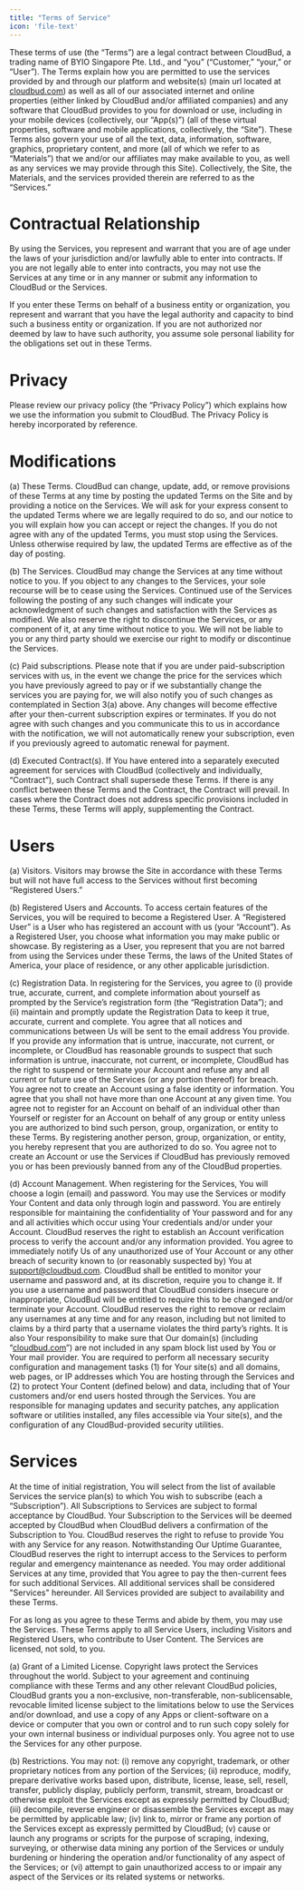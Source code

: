 ```yaml
---
title: "Terms of Service"
icon: 'file-text'
---
```


These terms of use (the “Terms”) are a legal contract between CloudBud, a trading name of BYIO Singapore Pte. Ltd., and “you” (“Customer,” “your,” or “User”). The Terms explain how you are permitted to use the services provided by and through our platform and website(s) (main url located at [cloudbud.com](http://cloudbud.com)) as well as all of our associated internet and online properties (either linked by CloudBud and/or affiliated companies) and any software that CloudBud provides to you for download or use, including in your mobile devices (collectively, our “App(s)”) (all of these virtual properties, software and mobile applications, collectively, the “Site”). These Terms also govern your use of all the text, data, information, software, graphics, proprietary content, and more (all of which we refer to as “Materials”) that we and/or our affiliates may make available to you, as well as any services we may provide through this Site). Collectively, the Site, the Materials, and the services provided therein are referred to as the “Services.”

# **Contractual Relationship**

By using the Services, you represent and warrant that you are of age under the laws of your jurisdiction and/or lawfully able to enter into contracts. If you are not legally able to enter into contracts, you may not use the Services at any time or in any manner or submit any information to CloudBud or the Services.

If you enter these Terms on behalf of a business entity or organization, you represent and warrant that you have the legal authority and capacity to bind such a business entity or organization. If you are not authorized nor deemed by law to have such authority, you assume sole personal liability for the obligations set out in these Terms.

# **Privacy**

Please review our privacy policy (the “Privacy Policy”) which explains how we use the information you submit to CloudBud. The Privacy Policy is hereby incorporated by reference.

# **Modifications**

(a) These Terms. CloudBud can change, update, add, or remove provisions of these Terms at any time by posting the updated Terms on the Site and by providing a notice on the Services. We will ask for your express consent to the updated Terms where we are legally required to do so, and our notice to you will explain how you can accept or reject the changes. If you do not agree with any of the updated Terms, you must stop using the Services. Unless otherwise required by law, the updated Terms are effective as of the day of posting.

(b) The Services. CloudBud may change the Services at any time without notice to you. If you object to any changes to the Services, your sole recourse will be to cease using the Services. Continued use of the Services following the posting of any such changes will indicate your acknowledgment of such changes and satisfaction with the Services as modified. We also reserve the right to discontinue the Services, or any component of it, at any time without notice to you. We will not be liable to you or any third party should we exercise our right to modify or discontinue the Services.

(c) Paid subscriptions. Please note that if you are under paid-subscription services with us, in the event we change the price for the services which you have previously agreed to pay or if we substantially change the services you are paying for, we will also notify you of such changes as contemplated in Section 3(a) above. Any changes will become effective after your then-current subscription expires or terminates. If you do not agree with such changes and you communicate this to us in accordance with the notification, we will not automatically renew your subscription, even if you previously agreed to automatic renewal for payment.

(d) Executed Contract(s). If You have entered into a separately executed agreement for services with CloudBud (collectively and individually, “Contract”), such Contract shall supersede these Terms. If there is any conflict between these Terms and the Contract, the Contract will prevail. In cases where the Contract does not address specific provisions included in these Terms, these Terms will apply, supplementing the Contract.

# **Users**

(a) Visitors. Visitors may browse the Site in accordance with these Terms but will not have full access to the Services without first becoming “Registered Users.”

(b) Registered Users and Accounts. To access certain features of the Services, you will be required to become a Registered User. A “Registered User” is a User who has registered an account with us (your “Account”). As a Registered User, you choose what information you may make public or showcase. By registering as a User, you represent that you are not barred from using the Services under these Terms, the laws of the United States of America, your place of residence, or any other applicable jurisdiction.

(c) Registration Data. In registering for the Services, you agree to (i) provide true, accurate, current, and complete information about yourself as prompted by the Service’s registration form (the “Registration Data”); and (ii) maintain and promptly update the Registration Data to keep it true, accurate, current and complete. You agree that all notices and communications between Us will be sent to the email address You provide. If you provide any information that is untrue, inaccurate, not current, or incomplete, or CloudBud has reasonable grounds to suspect that such information is untrue, inaccurate, not current, or incomplete, CloudBud has the right to suspend or terminate your Account and refuse any and all current or future use of the Services (or any portion thereof) for breach. You agree not to create an Account using a false identity or information. You agree that you shall not have more than one Account at any given time. You agree not to register for an Account on behalf of an individual other than Yourself or register for an Account on behalf of any group or entity unless you are authorized to bind such person, group, organization, or entity to these Terms. By registering another person, group, organization, or entity, you hereby represent that you are authorized to do so. You agree not to create an Account or use the Services if CloudBud has previously removed you or has been previously banned from any of the CloudBud properties.

(d) Account Management. When registering for the Services, You will choose a login (email) and password. You may use the Services or modify Your Content and data only through login and password. You are entirely responsible for maintaining the confidentiality of Your password and for any and all activities which occur using Your credentials and/or under your Account. CloudBud reserves the right to establish an Account verification process to verify the account and/or any information provided. You agree to immediately notify Us of any unauthorized use of Your Account or any other breach of security known to (or reasonably suspected by) You at [support@cloudbud.com](mailto:support@cloudbud.com). CloudBud shall be entitled to monitor your username and password and, at its discretion, require you to change it. If you use a username and password that CloudBud considers insecure or inappropriate, CloudBud will be entitled to require this to be changed and/or terminate your Account. CloudBud reserves the right to remove or reclaim any usernames at any time and for any reason, including but not limited to claims by a third party that a username violates the third party’s rights. It is also Your responsibility to make sure that Our domain(s) (including “[cloudbud.com](http://cloudbud.com)”) are not included in any spam block list used by You or Your mail provider. You are required to perform all necessary security configuration and management tasks (1) for Your site(s) and all domains, web pages, or IP addresses which You are hosting through the Services and (2) to protect Your Content (defined below) and data, including that of Your customers and/or end users hosted through the Services. You are responsible for managing updates and security patches, any application software or utilities installed, any files accessible via Your site(s), and the configuration of any CloudBud-provided security utilities.

# **Services**

At the time of initial registration, You will select from the list of available Services the service plan(s) to which You wish to subscribe (each a “Subscription”). All Subscriptions to Services are subject to formal acceptance by CloudBud. Your Subscription to the Services will be deemed accepted by CloudBud when CloudBud delivers a confirmation of the Subscription to You. CloudBud reserves the right to refuse to provide You with any Service for any reason. Notwithstanding Our Uptime Guarantee, CloudBud reserves the right to interrupt access to the Services to perform regular and emergency maintenance as needed. You may order additional Services at any time, provided that You agree to pay the then-current fees for such additional Services. All additional services shall be considered "Services" hereunder. All Services provided are subject to availability and these Terms.

For as long as you agree to these Terms and abide by them, you may use the Services. These Terms apply to all Service Users, including Visitors and Registered Users, who contribute to User Content. The Services are licensed, not sold, to you.

(a) Grant of a Limited License. Copyright laws protect the Services throughout the world. Subject to your agreement and continuing compliance with these Terms and any other relevant CloudBud policies, CloudBud grants you a non-exclusive, non-transferable, non-sublicensable, revocable limited license subject to the limitations below to use the Services and/or download, and use a copy of any Apps or client-software on a device or computer that you own or control and to run such copy solely for your own internal business or individual purposes only. You agree not to use the Services for any other purpose.

(b) Restrictions. You may not: (i) remove any copyright, trademark, or other proprietary notices from any portion of the Services; (ii) reproduce, modify, prepare derivative works based upon, distribute, license, lease, sell, resell, transfer, publicly display, publicly perform, transmit, stream, broadcast or otherwise exploit the Services except as expressly permitted by CloudBud; (iii) decompile, reverse engineer or disassemble the Services except as may be permitted by applicable law; (iv) link to, mirror or frame any portion of the Services except as expressly permitted by CloudBud; (v) cause or launch any programs or scripts for the purpose of scraping, indexing, surveying, or otherwise data mining any portion of the Services or unduly burdening or hindering the operation and/or functionality of any aspect of the Services; or (vi) attempt to gain unauthorized access to or impair any aspect of the Services or its related systems or networks.